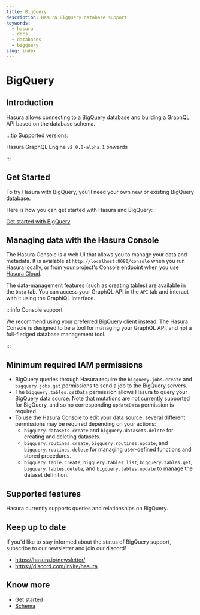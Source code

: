 ```yaml
---
title: BigQuery
description: Hasura BigQuery database support
keywords:
  - hasura
  - docs
  - databases
  - bigquery
slug: index
---
```


# BigQuery

## Introduction

Hasura allows connecting to a [BigQuery](https://cloud.google.com/bigquery) database and building a GraphQL API based on
the database schema.

:::tip Supported versions:

Hasura GraphQL Engine `v2.0.0-alpha.1` onwards

:::

## Get Started

To try Hasura with BigQuery, you'll need your own new or existing BigQuery database.

Here is how you can get started with Hasura and BigQuery:

[Get started with BigQuery](/databases/bigquery/getting-started/index.mdx)

<!--

 TODO: DB COMPATIBILITY

  1. :ref:`Hasura Cloud <database_bigquery_cloud>`: You'll need to be able to access your BigQuery database from Hasura Cloud.
  2. :ref:`Docker <database_bigquery_docker>`: Run Hasura with Docker and then connect your BigQuery database to Hasura.

 -->

## Managing data with the Hasura Console

The Hasura Console is a web UI that allows you to manage your data and metadata. It is available at
`http://localhost:8080/console` when you run Hasura locally, or from your project's Console endpoint when you use
[Hasura Cloud](https://cloud.hasura.io).

The data-management features (such as creating tables) are available in the `Data` tab. You can access your GraphQL API
in the `API` tab and interact with it using the GraphiQL interface.

:::info Console support

We recommend using your preferred BigQuery client instead. The Hasura Console is designed to be a tool for managing your
GraphQL API, and not a full-fledged database management tool.

:::

## Minimum required IAM permissions

- BigQuery queries through Hasura require the `bigquery.jobs.create` and `bigquery.jobs.get` permissions to send a job
  to the BigQuery servers.
- The `bigquery.tables.getData` permission allows Hasura to query your BigQuery data source. Note that mutations are not
  currently supported for BigQuery, and so no corresponding `updateData` permission is required.
- To use the Hasura Console to edit your data source, several different permissions may be required depending on your
  actions:
  - `bigquery.datasets.create` and `bigquery.datasets.delete` for creating and deleting datasets.
  - `bigquery.routines.create`, `bigquery.routines.update`, and `bigquery.routines.delete` for managing user-defined
    functions and stored procedures.
  - `bigquery.table.create`, `bigquery.tables.list`, `bigquery.tables.get`, `bigquery.tables.delete`, and
    `bigquery.tables.update` to manage the dataset definition.

## Supported features

Hasura currently supports queries and relationships on BigQuery.

## Keep up to date

If you'd like to stay informed about the status of BigQuery support, subscribe to our newsletter and join our discord!

- <https://hasura.io/newsletter/>
- <https://discord.com/invite/hasura>

## Know more

- [Get started](/databases/bigquery/getting-started/index.mdx)
- [Schema](/schema/bigquery/index.mdx)

<!--
TODO: DB-COMPATIBILITY

  .. toctree::
    :maxdepth: 1
    :titlesonly:

    Schema <schema/index>
    Queries <queries/index>
    Mutations <mutations/index>
    Subscriptions <subscriptions/index>
    Supported BigQuery types <bigquery-types> -->
